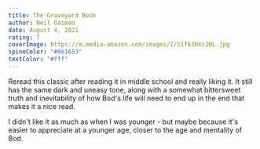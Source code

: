```yaml
---
title: The Graveyard Book
author: Neil Gaiman
date: August 4, 2021
rating: 7
coverImage: https://m.media-amazon.com/images/I/51f63bXc2NL.jpg
spineColor: "#0e1653"
textColor: "#fff"
---
```


Reread this classic after reading it in middle school and really liking it. It still has the same dark and uneasy tone, along with a somewhat bittersweet truth and inevitability of how Bod's life will need to end up in the end that makes it a nice read.

I didn't like it as much as when I was younger - but maybe because it's easier to appreciate at a younger age, closer to the age and mentality of Bod.

